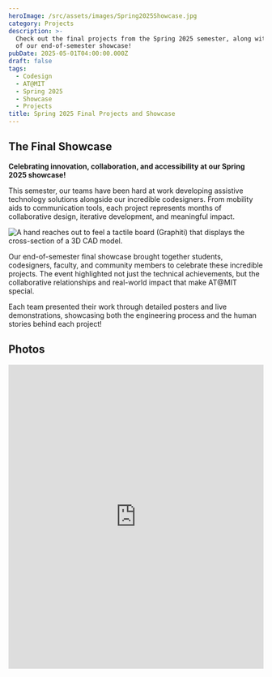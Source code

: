 ```yaml
---
heroImage: /src/assets/images/Spring2025Showcase.jpg
category: Projects
description: >-
  Check out the final projects from the Spring 2025 semester, along with a recap
  of our end-of-semester showcase!
pubDate: 2025-05-01T04:00:00.000Z
draft: false
tags:
  - Codesign
  - AT@MIT
  - Spring 2025
  - Showcase
  - Projects
title: Spring 2025 Final Projects and Showcase
---
```


## The Final Showcase

**Celebrating innovation, collaboration, and accessibility at our Spring 2025 showcase!**

This semester, our teams have been hard at work developing assistive technology solutions alongside our incredible codesigners. From mobility aids to communication tools, each project represents months of collaborative design, iterative development, and meaningful impact.

![A hand reaches out to feel a tactile board (Graphiti) that displays the cross-section of a 3D CAD model.](/src/assets/images/atspring25-29.jpg 'The 3D Tactile Access team visualizes 3D CAD models on a Graphiti board!')

Our end-of-semester final showcase brought together students, codesigners, faculty, and community members to celebrate these incredible projects. The event highlighted not just the technical achievements, but the collaborative relationships and real-world impact that make AT\@MIT special.

Each team presented their work through detailed posters and live demonstrations, showcasing both the engineering process and the human stories behind each project!

## Photos

<iframe
	src='https://drive.google.com/embeddedfolderview?id=14BCi8jgAz-ZmI6_PRNbzm2HhQTC0tb3G#grid'
	style='width:100%; height:600px; border:0;'
/>

## Projects

### UberFinder

<div style='width: 100%; height: 65vh; margin: 20px 0;'>
	<iframe
		src='https://drive.google.com/file/d/1W8dPlwl2hFVjh6yq0fmuOndbv_DLEIpq/preview'
		width='100%'
		height='100%'
		allow='autoplay'
	/>
</div>

### Cane Stabilizer

<div style='width: 100%; height: 65vh; margin: 20px 0;'>
	<iframe
		src='https://drive.google.com/file/d/14RQSu6TrQPgY9l1krj4ff2GisyKlMjxn/preview'
		width='100%'
		height='100%'
		allow='autoplay'
	/>
</div>

### Robotic Feeding Device

<div style='width: 100%; height: 65vh; margin: 20px 0;'>
	<iframe
		src='https://drive.google.com/file/d/17NAskxtCcycXCwW_TI-KiRTtxAdktPqo/preview'
		width='100%'
		height='100%'
		allow='autoplay'
	/>
</div>

### Rollator Motifications: Support Systems

<div style='width: 100%; height: 65vh; margin: 20px 0;'>
	<iframe
		src='https://drive.google.com/file/d/1ZimoLJvoNj9u8Vhb8xGS0OTwfwNSsvA8/preview'
		width='100%'
		height='100%'
		allow='autoplay'
	/>
</div>

### Making 3D Models Accessible

<div style='width: 100%; height: 65vh; margin: 20px 0;'>
	<iframe
		src='https://drive.google.com/file/d/1jN1rSZrUvCP0Ar0E2uPZ50Lonjd2G0BB/preview'
		width='100%'
		height='100%'
		allow='autoplay'
	/>
</div>

### Speech Recognition for Nonstandard Speech

<div style='width: 100%; height: 65vh; margin: 20px 0;'>
	<iframe
		src='https://drive.google.com/file/d/1JtAaKxt6V1no5bPGg03AH4WpbxyNLXLC/preview'
		width='100%'
		height='100%'
		allow='autoplay'
	/>
</div>

### 3D-Printed LEGO-like Wheelchair

<div style='width: 100%; height: 65vh; margin: 20px 0;'>
	<iframe
		src='https://drive.google.com/file/d/1YEWLM9-WU-iYfAXXFAnIGw6ehquxECqO/preview'
		width='100%'
		height='100%'
		allow='autoplay'
	/>
</div>
